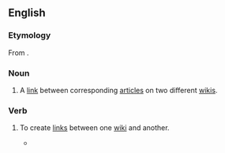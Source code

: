 {{wikipedia}}
{{selfref|For interwiki related to the Wikimedia projects, see [[Wikipedia:Wikipedia:InterWikimedia links|Wikipedia:InterWikimedia links]].}}
==English==

===Etymology===
From {{prefix|en|inter|wiki}}.

===Noun===
{{en-noun}}

# {{lb|en|Wiktionary and WMF jargon}} A [[link]] between corresponding [[article]]s on two different [[wiki]]s.

===Verb===
{{en-verb|interwikis|interwikiing|interwikied}}

# {{lb|en|Wiktionary and WMF jargon}} To create [[link]]s between one [[wiki]] and another.
#* {{quote-book|en|year=2008|page=415|passage=Any page, not just articles, can be '''interwikied'''.|author=Phoebe Ayers, Charles Matthews, Ben Yates}}